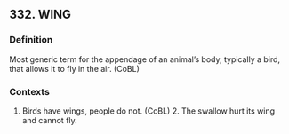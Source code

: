 ## 332. WING
### Definition
Most generic term for the appendage of an animal's body, typically a bird, that allows it to fly in the air. (CoBL)

### Contexts
1. Birds have wings, people do not. (CoBL) 2. The swallow hurt its wing and cannot fly.

